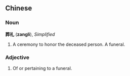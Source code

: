 ==Chinese==

===Noun===
'''葬礼''' ('''zangli'''), ''Simplified''

#A ceremony to honor the deceased person.  A funeral.

===Adjective===
#Of or pertaining to a funeral.